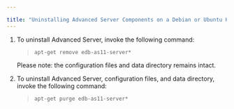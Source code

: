 ---

title: "Uninstalling Advanced Server Components on a Debian or Ubuntu Host"
---

<div id="uninstalling_advanced_server_components_on_a_debian_or_ubuntu_host" class="registered_link"></div>

1. To uninstall Advanced Server, invoke the following command:

   > `apt-get remove edb-as11-server*`

   Please note: the configuration files and data directory remains intact.



2. To uninstall Advanced Server, configuration files, and data directory, invoke the following command:

   > `apt-get purge edb-as11-server*`